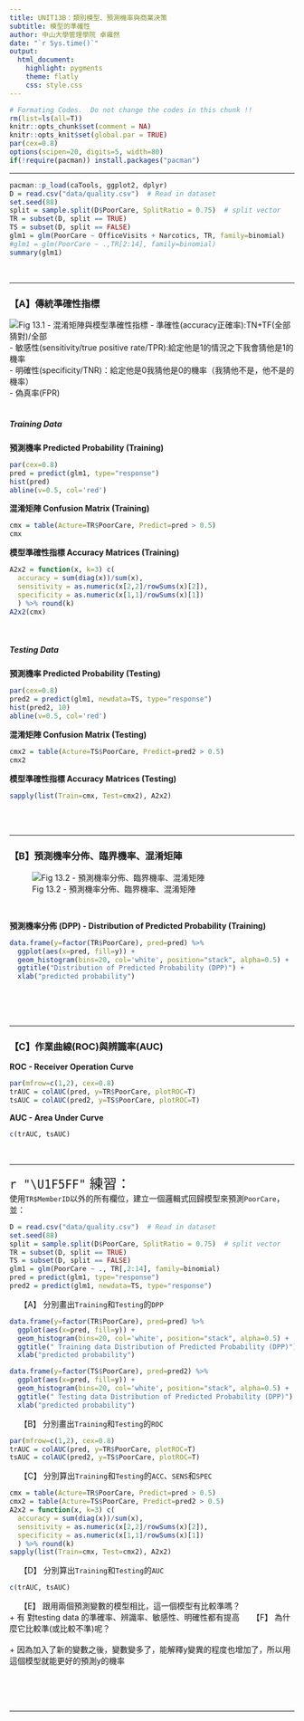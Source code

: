 ```yaml
---
title: UNIT13B：類別模型、預測機率與商業決策 
subtitle: 模型的準確性
author: 中山大學管理學院 卓雍然
date: "`r Sys.time()`"
output: 
  html_document:
    highlight: pygments
    theme: flatly
    css: style.css
---
```


```r
# Formating Codes.  Do not change the codes in this chunk !!
rm(list=ls(all=T))
knitr::opts_chunk$set(comment = NA)
knitr::opts_knit$set(global.par = TRUE)
par(cex=0.8)
options(scipen=20, digits=5, width=80)
if(!require(pacman)) install.packages("pacman")
```
<hr>

```r
pacman::p_load(caTools, ggplot2, dplyr)
D = read.csv("data/quality.csv")  # Read in dataset
set.seed(88)
split = sample.split(D$PoorCare, SplitRatio = 0.75)  # split vector
TR = subset(D, split == TRUE)
TS = subset(D, split == FALSE)
glm1 = glm(PoorCare ~ OfficeVisits + Narcotics, TR, family=binomial)
#glm1 = glm(PoorCare ~ .,TR[2:14], family=binomial)
summary(glm1)
```
<br><hr>


### 【A】傳統準確性指標

![Fig 13.1 - 混淆矩陣與模型準確性指標](Fig13.1.JPG)
- 準確性(accuracy正確率):TN+TF(全部猜對)/全部<br>
- 敏感性(sensitivity/true positive rate/TPR):給定他是1的情況之下我會猜他是1的機率<br>
- 明確性(specificity/TNR)：給定他是0我猜他是0的機率（我猜他不是，他不是的機率）<br>
- 偽真率(FPR)<br>
<br>

##### Training Data

**預測機率 Predicted Probability (Training)**
```r
par(cex=0.8)
pred = predict(glm1, type="response")
hist(pred)
abline(v=0.5, col='red')
```

**混淆矩陣 Confusion Matrix (Training)**
```r
cmx = table(Acture=TR$PoorCare, Predict=pred > 0.5)
cmx
```

**模型準確性指標 Accuracy Matrices (Training)**
```r
A2x2 = function(x, k=3) c(
  accuracy = sum(diag(x))/sum(x),
  sensitivity = as.numeric(x[2,2]/rowSums(x)[2]),
  specificity = as.numeric(x[1,1]/rowSums(x)[1])
  ) %>% round(k)
A2x2(cmx)
```
<br>

##### Testing Data

**預測機率 Predicted Probability (Testing)**
```r
par(cex=0.8)
pred2 = predict(glm1, newdata=TS, type="response")
hist(pred2, 10)
abline(v=0.5, col='red')
```

**混淆矩陣 Confusion Matrix (Testing)**
```r
cmx2 = table(Acture=TS$PoorCare, Predict=pred2 > 0.5)
cmx2
```

**模型準確性指標 Accuracy Matrices (Testing)**
```r
sapply(list(Train=cmx, Test=cmx2), A2x2)
```
<br><br><hr>

### 【B】預測機率分佈、臨界機率、混淆矩陣

![Fig 13.2 - 預測機率分佈、臨界機率、混淆矩陣](Fig13.2.JPG)

<br>

**預測機率分佈 (DPP) - Distribution of Predicted Probability (Training)**
```r
data.frame(y=factor(TR$PoorCare), pred=pred) %>% 
  ggplot(aes(x=pred, fill=y)) + 
  geom_histogram(bins=20, col='white', position="stack", alpha=0.5) +
  ggtitle("Distribution of Predicted Probability (DPP)") +
  xlab("predicted probability")
```
<br><br><br><hr>

### 【C】作業曲線(ROC)與辨識率(AUC)

**ROC - Receiver Operation Curve**
```r
par(mfrow=c(1,2), cex=0.8)
trAUC = colAUC(pred, y=TR$PoorCare, plotROC=T)
tsAUC = colAUC(pred2, y=TS$PoorCare, plotROC=T)
```

**AUC - Area Under Curve**
```r
c(trAUC, tsAUC)
```
<br><hr>

<p class="qiz">
<span style="font-size:24px">`r "\U1F5FF"` 練習： </span><br>
使用`TR$MemberID`以外的所有欄位，建立一個邏輯式回歸模型來預測`PoorCare`，並：<br>
```r

D = read.csv("data/quality.csv")  # Read in dataset
set.seed(88)
split = sample.split(D$PoorCare, SplitRatio = 0.75)  # split vector
TR = subset(D, split == TRUE)
TS = subset(D, split == FALSE)
glm1 = glm(PoorCare ~ ., TR[,2:14], family=binomial)
pred = predict(glm1, type="response")
pred2 = predict(glm1, newdata=TS, type="response")
```

&emsp; 【A】 分別畫出`Training`和`Testing`的`DPP`<br>
```r
data.frame(y=factor(TR$PoorCare), pred=pred) %>% 
  ggplot(aes(x=pred, fill=y)) + 
  geom_histogram(bins=20, col='white', position="stack", alpha=0.5) +
  ggtitle(" Training data Distribution of Predicted Probability (DPP)") +
  xlab("predicted probability")
```

```r
data.frame(y=factor(TS$PoorCare), pred=pred2) %>% 
  ggplot(aes(x=pred, fill=y)) + 
  geom_histogram(bins=20, col='white', position="stack", alpha=0.5) +
  ggtitle(" Testing data Distribution of Predicted Probability (DPP)") +
  xlab("predicted probability")
```

&emsp; 【B】 分別畫出`Training`和`Testing`的`ROC`<br>
```r
par(mfrow=c(1,2), cex=0.8)
trAUC = colAUC(pred, y=TR$PoorCare, plotROC=T)
tsAUC = colAUC(pred2, y=TS$PoorCare, plotROC=T)
```

&emsp; 【C】 分別算出`Training`和`Testing`的`ACC`、`SENS`和`SPEC`<br>
```r
cmx = table(Acture=TR$PoorCare, Predict=pred > 0.5)
cmx2 = table(Acture=TS$PoorCare, Predict=pred2 > 0.5)
A2x2 = function(x, k=3) c(
  accuracy = sum(diag(x))/sum(x),
  sensitivity = as.numeric(x[2,2]/rowSums(x)[2]),
  specificity = as.numeric(x[1,1]/rowSums(x)[1])
  ) %>% round(k)
sapply(list(Train=cmx, Test=cmx2), A2x2)
```

&emsp; 【D】 分別算出`Training`和`Testing`的`AUC`<br>
```r
c(trAUC, tsAUC)
```

&emsp; 【E】 跟用兩個預測變數的模型相比，這一個模型有比較準嗎？<br>
+ 有 對testing data 的準確率、辨識率、敏感性、明確性都有提高
&emsp; 【F】 為什麼它比較準(或比較不準)呢？<br><br>
+ 因為加入了新的變數之後，變數變多了，能解釋y變異的程度也增加了，所以用這個模型就能更好的預測y的機率

</p class="qiz">

<br><br><br><hr>
